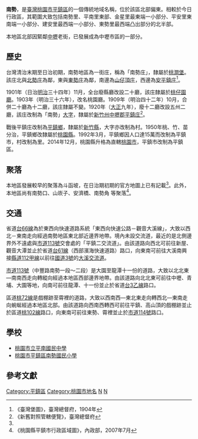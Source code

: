 {{noteTA　
|1 = zh-cn:庄; zh-hk:庄; zh-tw:庄;
}}
'''南勢'''，是[[臺灣|臺灣]][[桃園市|桃園市]][[平鎮區|平鎮區]]的一個傳統地域名稱，位於該區北部偏東。相較於今日行政區，其範圍大致包括南勢里、平南里東部、金星里最東端一小部分、平安里東南端一小部分、建安里最西端一小部分、東勢里最西端凸出部分的北半部。

本地區北部因緊鄰[[中壢|中壢]]老街，已發展成為中壢市區的一部分。

==歷史==
台灣清治末期至日治初期，南勢地區為一街庄，稱為「南勢庄」，隸屬於[[桃澗堡|桃澗堡]]。該庄北與[[北勢_(桃園市平鎮區)|北勢庄]]為鄰，東與[[東勢_(桃園市平鎮區)|東勢庄]]為鄰，南邊為[[山子頂_(桃園市)|山仔頂庄]]，西邊為[[安平鎮庄|安平鎮庄]]<ref name="臺灣堡圖">《臺灣堡圖》，臺灣總督府，1904年</ref>。

1901年（日治[[明治|明治]]三十四年）11月，全台廢縣廳改設二十廳，該庄隸屬於[[桃仔園廳|桃仔園廳]]。1903年（明治三十六年），改名桃園廳。1909年（明治四十二年）10月，合併二十廳為十二廳，該庄隸屬不變。1920年（[[大正|大正]]九年），廢十二廳改設五州二廳，該庄改制為「南勢」[[大字|大字]]，隸屬於[[新竹州|新竹州]][[中壢郡|中壢郡]][[平鎮庄|平鎮庄]]<ref>《新舊對照管轄便覽》，臺灣總督府</ref>。

戰後平鎮庄改制為[[平鎮鄉|平鎮鄉]]，隸屬於[[新竹縣|新竹縣]]，大字亦改制為村。1950年桃、竹、苗分治，平鎮鄉改隸屬於[[桃園縣|桃園縣]]。1992年3月，平鎮鄉因人口達15萬而改制為平鎮市，村改制為里。2014年12月，桃園縣升格為直轄[[桃園市|桃園市]]，平鎮市改制為平鎮區。

==聚落==
本地區發展較早的聚落為斗函坡，在日治期初期的官方地圖上已有記載<ref name="臺灣堡圖"/>。此外，本地區尚有南勢口、山崁子、安濟橋、南勢角 等聚落<ref>《桃園縣平鎮市行政區域圖》，內政部，2007年7月</ref>。

==交通==
省道[[台66線|台66線]]為於東西向快速道路系統「東西向快速公路－觀音大溪線」，大致以西北－東南走向經過南勢地區東北部近邊界地帶。境內未設交流道，最近的是北側邊界外不遠處與[[市道113號|市道113號]]交會處的「平鎮二交流道」。由該道路向西北可前往新屋、觀音大潭並止於省道[[台61線|台61線]]（西部濱海快速道路）路口，向東南可前往大溪南興接[[縣道112號#甲線|縣道112甲線]]以前往[[福爾摩沙高速公路|國道3號]]的[[大溪交流道|大溪交流道]]。

[[市道113號|市道113號]]（中豐路南勢一段～二段）是大園至龍潭十一份的道路，大致以北北東—南南西走向轉縱向經過本地區西部邊界地帶。由該道路向北北東可前往中壢、青埔、大園等地，向南可前往龍潭、十一份並止於省道[[台3乙線|台3乙線]]路口。

區道[[桃72線|桃72線]]是戲棚跡至霄裡的道路，大致以西南西—東北東走向轉西北—東南走向蜿蜒經過本地區北部。由該道路向西南西轉西可前往平鎮、高山頂的戲棚跡並止於區道[[桃102線|桃102線]]路口，向東南可前往東勢、霄裡並止於[[市道114號|市道114號]]路口。

==學校==
*[[桃園市立平南國民中學|桃園市立平南國民中學]]
*[[桃園市平鎮區南勢國民小學|桃園市平鎮區南勢國民小學]]

==參考文獻==
{{reflist}}

{{中壢郡}}

[[Category:平鎮區|Category:平鎮區]]
[[Category:桃園市地名|Category:桃園市地名]]
[[Category:桃澗堡|N]]
[[Category:中壢郡大字|N]]